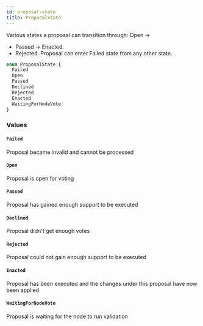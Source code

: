 ```yaml
---
id: proposal-state
title: ProposalState
---
```



Various states a proposal can transition through:
Open -&#x003E;
- Passed -&#x003E; Enacted.
- Rejected.
Proposal can enter Failed state from any other state.

```graphql
enum ProposalState {
  Failed
  Open
  Passed
  Declined
  Rejected
  Enacted
  WaitingForNodeVote
}
```


### Values

#### `Failed` 

Proposal became invalid and cannot be processed


#### `Open` 

Proposal is open for voting


#### `Passed` 

Proposal has gained enough support to be executed


#### `Declined` 

Proposal didn't get enough votes


#### `Rejected` 

Proposal could not gain enough support to be executed


#### `Enacted` 

Proposal has been executed and the changes under this proposal have now been applied


#### `WaitingForNodeVote` 

Proposal is waiting for the node to run validation




